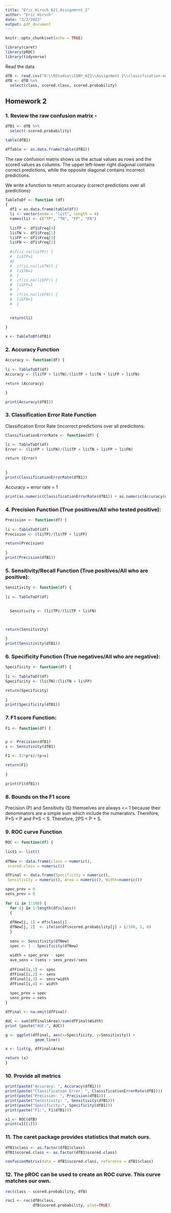 ```yaml
---
title: "Eric_Hirsch_621_Assignmrnt_2"
author: "Eric Hirsch"
date: "3/2/2022"
output: pdf_document
---
```


```r
knitr::opts_chunk$set(echo = TRUE)
```

```r
library(caret)
library(pROC)
library(tidyverse)
```

Read the data

```r

dfB <- read.csv("D:\\RStudio\\CUNY_621\\Assignment 2\\classification-output-data.csv")
dfB <- dfB %>%
  select(class, scored.class, scored.probability)

```

## Homework 2

### 1. Review the raw confusion matrix - 

```r

dfB1 <- dfB %>%
  select(-scored.probability)

table(dfB1)

dfTable <- as.data.frame(table(dfB1))

```

The raw confusion matrix shows us the actual values as rows and the scored values as columns. The upper left-lower right diagonal contains correct predictions, while the opposite diagonal contains incorrect predictions.

We write a function to return accuracy (correct predictions over all predictions)

```r

TableToDf <- function (df)
{
  df1 = as.data.frame(table(df))
  li <- vector(mode = "list", length = 4)
  names(li) <- c("TP", "TN", "FP", "FN")
  
  li$TP <- df1$Freq[4]
  li$TN <- df1$Freq[1]
  li$FP <- df1$Freq[3]
  li$FN <- df1$Freq[2]
  
  #if(is.na(li$TP)) {
  #  li$TP=1
  #}
  #  if(is.na(li$TN)) {
  #  li$TN=1
  #  }
  #  if(is.na(li$FP)) {
  #  li$FP=1
  #  }
  #  if(is.na(li$FN)) {
  #  li$FN=1
  #  }
  
  
  return(li)

}

x <- TableToDf(dfB1)
```

### 2. Accuracy Function

```r

Accuracy <- function(df) {
  
li <- TableToDf(df)
Accuracy <- (li$TP + li$TN)/(li$TP + li$TN + li$FP + li$FN)

return (Accuracy)

}

print(Accuracy(dfB1))
```

### 3. Classification Error Rate Function

Classification Error Rate (incorrect predictions over all predicitons:
```r

ClassificationErrorRate <- function(df) {

li <- TableToDf(df)
Error <- (li$FP + li$FN)/(li$TP + li$TN + li$FP + li$FN)

return (Error)
  
  
}
print(ClassificationErrorRate(dfB1))
```

Accuracy + error rate = 1

```r

print(as.numeric(ClassificationErrorRate(dfB1)) + as.numeric(Accuracy(dfB1)))

```

### 4. Precision Function (True positives/All who tested positive):

```r

Precision <- function(df) {
  
li <- TableToDf(df)
Precision <- (li$TP)/(li$TP + li$FP)

return(Precision)
  
}
print(Precision(dfB1))
```
### 5. Sensitivity/Recall Function (True positives/All who are positive):

```r

Sensitivity <- function(df) {
  
li <- TableToDf(df)

  
  Sensitivity <- (li$TP)/(li$TP + li$FN)

  

return(Sensitivity)
  
}
print(Sensitivity(dfB1))

```

### 6. Specificity Function (True negatives/All who are negative):
```r

Specificity <- function(df) {
  
li <- TableToDf(df)
Specificity <- (li$TN)/(li$TN + li$FP)

return(Specificity)
  
}
print(Specificity(dfB1))

```
### 7. F1 score Function:
```r

F1 <- function(df) {


p <- Precision(dfB1)
s <- Sensitivity(dfB1)

F1 <- (2*p*s)/(p+s)

return(F1)
  
}

print(F1(dfB1))

```

### 8. Bounds on the F1 score

Precision (P) and Sensitivity (S) themselves are always <= 1 because their denominators are a simple sum which include the numerators.  Therefore, P$*$S < P and P$*$S < S. Therefore, 2PS < P + S.

### 9. ROC curve Function

```r

ROC <- function(df) {
  
list1 <- list()
  
dfNew <- data.frame(class = numeric(),
 scored.class = numeric())

dfFinal <- data.frame(Specificity = numeric(),
 Sensitivity = numeric(), Area = numeric(), Width=numeric())

spec_prev = 0
sens_prev = 0
  
for (i in 1:100) {
  for (j in 1:length(df$class))
  {
    
  dfNew[j, 1] = df$class[j]
  dfNew[j, 2]  <- ifelse(df$scored.probability[j] > i/100, 1, 0)
  }
  
  sens <- Sensitivity(dfNew)
  spec <- 1 - Specificity(dfNew)
  
  width = spec_prev - spec
  ave_sens = (sens + sens_prev)/sens
  
  dfFinal[i,1] <- spec
  dfFinal[i,2] <- sens
  dfFinal[i,3] <- sens*width
  dfFinal[i,4] <- width
  
  spec_prev = spec
  sens_prev = sens
}

dfFinal <- na.omit(dfFinal)

AUC <- sum(dfFinal$Area)/sum(dfFinal$Width)
print (paste("AUC:", AUC))

g <- ggplot(dfFinal, aes(x=Specificity, y=Sensitivity)) +
             geom_line()

x <- list(g, dfFinal$Area)

return (x)
}

```


### 10. Provide all metrics

```r

print(paste("Accuracy: ", Accuracy(dfB1)))
print(paste("Classification Error: ", ClassificationErrorRate(dfB1)))
print(paste("Precision: ", Precision(dfB1)))
print(paste("Sensitivity: ", Sensitivity(dfB1)))
print(paste("Specificity:", Specificity(dfB1)))
print(paste("F1:", F1(dfB1)))

x1 <- ROC(dfB)
print(x1[[1]])

```

### 11. The caret package provides statistics that match ours.

```r

dfB1$class <- as.factor(dfB1$class)
dfB1$scored.class <- as.factor(dfB1$scored.class)

confusionMatrix(data = dfB1$scored.class, reference = dfB1$class)

```
### 12. The pROC can be used to create an ROC curve.  This curve matches our own.

```r
roc(class ~ scored.probability, dfB)

roc1 <- roc(dfB$class,
            dfB$scored.probability, plot=TRUE)
```

